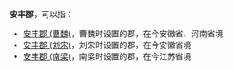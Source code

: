 '''安丰郡'''，可以指：

*[[安丰郡_(曹魏)|安丰郡 (曹魏)]]，曹魏时设置的郡，在今安徽省、河南省境
*[[安丰郡_(刘宋)|安丰郡 (刘宋)]]，刘宋时设置的郡，在今安徽省境
*[[安丰郡_(南梁)|安丰郡 (南梁)]]，南梁时设置的郡，在今江苏省境

{{Disambig|A|Cat=三字中国郡名消歧义}}